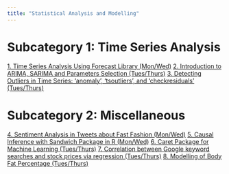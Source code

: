 ```yaml
---
title: "Statistical Analysis and Modelling"
---
```

# Subcategory 1: Time Series Analysis
[1. Time Series Analysis Using Forecast Library (Mon/Wed)](https://youtu.be/iCt8uBjFEjo)
[2. Introduction to ARIMA, SARIMA and Parameters Selection (Tues/Thurs)](https://youtu.be/qxEn68VXSNo)
[3. Detecting Outliers in Time Series: 'anomaly', 'tsoutliers', and 'checkresiduals' (Tues/Thurs)](https://youtu.be/ZYdfLpoBVjU)

# Subcategory 2: Miscellaneous
[4. Sentiment Analysis in Tweets about Fast Fashion (Mon/Wed)](https://youtu.be/xk7L7xJhOyQ)
[5. Causal Inference with Sandwich Package in R (Mon/Wed)](https://youtu.be/r7xCvHttgi0)
[6. Caret Package for Machine Learning (Tues/Thurs)](https://www.youtube.com/watch?v=WDSP9KGcFAA)
[7. Correlation between Google keyword searches and stock prices via regression (Tues/Thurs)](https://youtu.be/J8RPf7fpeio)
[8. Modelling of Body Fat Percentage (Tues/Thurs)](https://youtu.be/UxGtp_KIkL0)

